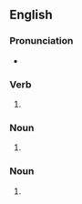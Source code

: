 ==English==

===Pronunciation===
* {{IPA|/swaɪps/|lang=en}}

===Verb===
{{head|en|verb form}}

# {{en-third-person singular of|swipe}}

===Noun===
{{head|en|noun form}}

# {{plural of|swipe|lang=en}}

===Noun===
{{en-noun|-}}

# {{synonym of|swipe|lang=en||poor, weak beer or other alcoholic beverage}}